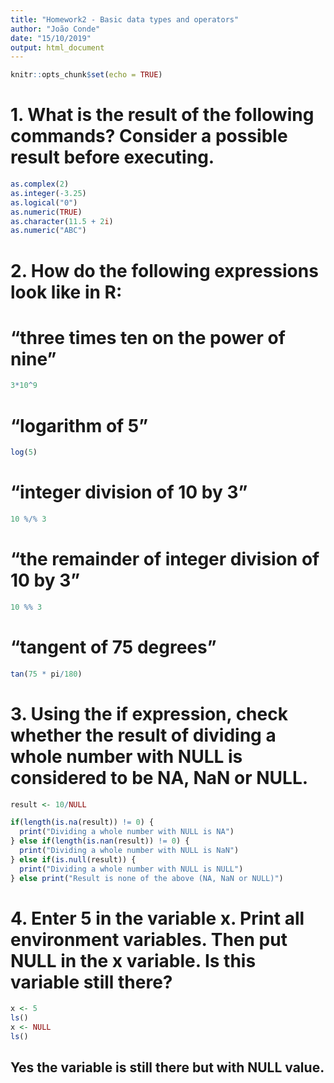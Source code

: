 ```yaml
---
title: "Homework2 - Basic data types and operators"
author: "João Conde"
date: "15/10/2019"
output: html_document
---
```


```r
knitr::opts_chunk$set(echo = TRUE)
```

# 1. What is the result of the following commands? Consider a possible result before executing.

```r
as.complex(2)
as.integer(-3.25)
as.logical("0")
as.numeric(TRUE)
as.character(11.5 + 2i)
as.numeric("ABC")
```


# 2. How do the following expressions look like in R:

# “three times ten on the power of nine”
```r
3*10^9
```

# “logarithm of 5”
```r
log(5)
```

# “integer division of 10 by 3”
```r
10 %/% 3
```

# “the remainder of integer division of 10 by 3”
```r
10 %% 3
```

# “tangent of 75 degrees”
```r
tan(75 * pi/180)
```


# 3. Using the if expression, check whether the result of dividing a whole number with NULL is considered to be NA, NaN or NULL.

```r
result <- 10/NULL

if(length(is.na(result)) != 0) {
  print("Dividing a whole number with NULL is NA")
} else if(length(is.nan(result)) != 0) {
  print("Dividing a whole number with NULL is NaN")
} else if(is.null(result)) {
  print("Dividing a whole number with NULL is NULL")
} else print("Result is none of the above (NA, NaN or NULL)")
```


# 4. Enter 5 in the variable x. Print all environment variables. Then put NULL in the x variable. Is this variable still there?

```r
x <- 5
ls()
x <- NULL
ls()
```

## Yes the variable is still there but with NULL value.
